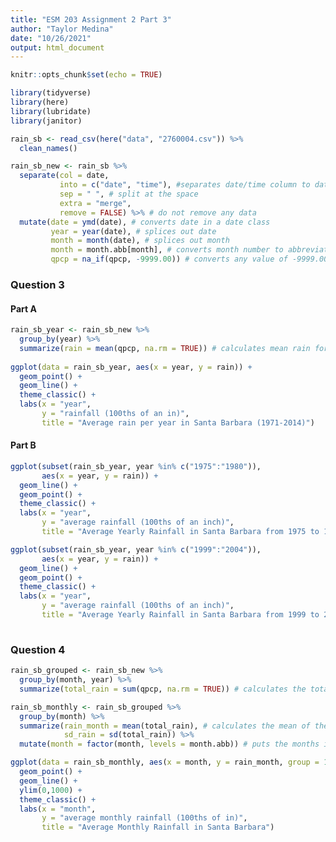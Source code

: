 ```yaml
---
title: "ESM 203 Assignment 2 Part 3"
author: "Taylor Medina"
date: "10/26/2021"
output: html_document
---
```


```r
knitr::opts_chunk$set(echo = TRUE)

library(tidyverse)
library(here)
library(lubridate)
library(janitor)

```


```r

rain_sb <- read_csv(here("data", "2760004.csv")) %>% 
  clean_names()

rain_sb_new <- rain_sb %>% 
  separate(col = date,
           into = c("date", "time"), #separates date/time column to data and time
           sep = " ", # split at the space
           extra = "merge",
           remove = FALSE) %>% # do not remove any data
  mutate(date = ymd(date), # converts date in a date class
         year = year(date), # splices out date
         month = month(date), # splices out month
         month = month.abb[month], # converts month number to abbreviated name
         qpcp = na_if(qpcp, -9999.00)) # converts any value of -9999.00 to NaN

```
### Question 3

#### Part A
```r

rain_sb_year <- rain_sb_new %>% 
  group_by(year) %>% 
  summarize(rain = mean(qpcp, na.rm = TRUE)) # calculates mean rain for the year
  
ggplot(data = rain_sb_year, aes(x = year, y = rain)) +
  geom_point() +
  geom_line() +
  theme_classic() +
  labs(x = "year",
       y = "rainfall (100ths of an in)",
       title = "Average rain per year in Santa Barbara (1971-2014)") 

```


#### Part B
```r

ggplot(subset(rain_sb_year, year %in% c("1975":"1980")), 
       aes(x = year, y = rain)) +
  geom_line() +
  geom_point() +
  theme_classic() +
  labs(x = "year",
       y = "average rainfall (100ths of an inch)",
       title = "Average Yearly Rainfall in Santa Barbara from 1975 to 1980")

ggplot(subset(rain_sb_year, year %in% c("1999":"2004")),
       aes(x = year, y = rain)) +
  geom_line() +
  geom_point() +
  theme_classic() +
  labs(x = "year",
       y = "average rainfall (100ths of an inch)",
       title = "Average Yearly Rainfall in Santa Barbara from 1999 to 2004")
  

```


### Question 4
```r

rain_sb_grouped <- rain_sb_new %>% 
  group_by(month, year) %>% 
  summarize(total_rain = sum(qpcp, na.rm = TRUE)) # calculates the total rain per month given a year

rain_sb_monthly <- rain_sb_grouped %>% 
  group_by(month) %>% 
  summarize(rain_month = mean(total_rain), # calculates the mean of the rain per month
            sd_rain = sd(total_rain)) %>%
  mutate(month = factor(month, levels = month.abb)) # puts the months in order 

```

```r

ggplot(data = rain_sb_monthly, aes(x = month, y = rain_month, group = 1)) + 
  geom_point() +
  geom_line() +
  ylim(0,1000) +
  theme_classic() +
  labs(x = "month",
       y = "average monthly rainfall (100ths of in)",
       title = "Average Monthly Rainfall in Santa Barbara")
  
```

